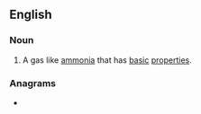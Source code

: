 ==English==

===Noun===
{{en-noun|es}}

# {{lb|en|chemistry|science}} A gas like [[ammonia]] that has [[basic]] [[properties]].

===Anagrams===
* {{anagrams|en|a=aabegss|bagasse|seabags}}